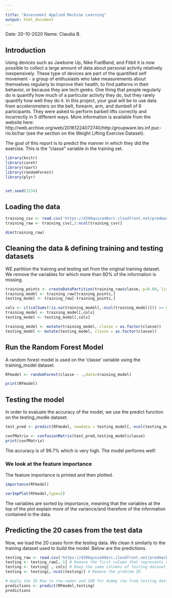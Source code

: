 ```yaml
---
---
title: "Assessment Applied Machine Learning"
output: html_document
--- 
```


Date: 20-10-2020
Name: Claudia B.

## Introduction

Using devices such as Jawbone Up, Nike FuelBand, and Fitbit it is now possible to collect a large amount of data about personal activity relatively inexpensively. These type of devices are part of the quantified self movement - a group of enthusiasts who take measurements about themselves regularly to improve their health, to find patterns in their behavior, or because they are tech geeks. One thing that people regularly do is quantify how much of a particular activity they do, but they rarely quantify how well they do it. In this project, your goal will be to use data from accelerometers on the belt, forearm, arm, and dumbell of 6 participants. They were asked to perform barbell lifts correctly and incorrectly in 5 different ways. More information is available from the website here: http://web.archive.org/web/20161224072740/http:/groupware.les.inf.puc-rio.br/har (see the section on the Weight Lifting Exercise Dataset).

The goal of this report is to predict the manner in which they did the exercise. This is the "classe" variable in the training set.

```r
library(knitr)
library(caret)
library(rpart)
library(randomForest)
library(plyr)


set.seed(1234)
```

## Loading the data

```r
training_csv <- read.csv('https://d396qusza40orc.cloudfront.net/predmachlearn/pml-training.csv', header = TRUE, sep = ',')
training_raw <- training_csv[,2:ncol(training_csv)]

dim(training_raw)
```

## Cleaning the data & defining training and testing datasets

WE partition the training and testing set from the original training dataset. 
We remove the variables for which more than 60% of the information is missing. 

```r
training_points <- createDataPartition(training_raw$classe, p=0.60, list=FALSE)
training_model <- training_raw[training_points,]
testing_model <- training_raw[-training_points,]

cols <- c((colSums(!is.na(training_model[,-ncol(training_model)])) >= 0.6*nrow(training_model)))
training_model <- training_model[,cols]
testing_model <- testing_model[,cols]

training_model <- mutate(training_model, classe = as.factor(classe))
testing_model <- mutate(testing_model, classe = as.factor(classe))
```

## Run the Random Forest Model

A random forest model is used on the 'classe' variable using the training_model dataset. 

```r

RFmodel <- randomForest(classe ~ .,data=training_model)

print(RFmodel)
```
## Testing the model

In order to evaluate the accuracy of the model, we use the predict funciton on the testing_modle dataset. 

```r
test_pred <- predict(RFmodel, newdata = testing_model[,-ncol(testing_model)])

confMatrix <- confusionMatrix(test_pred,testing_model$classe)
print(confMatrix)

```
The accuracy is of 99.7% which is very high. The model performs well! 

### We look at the feature importance 

The feature importance is printed and then plotted. 

```r
importance(RFmodel)
```

```r
varImpPlot(RFmodel,type=2)
```
The variables are sorted by importance, meaning that the variables at the top of the plot explain more of the variance/and therefore of the information contained in the data. 

## Predicting the 20 cases from the test data

Now, we load the 20 cases form the testing data. We clean it similarly to the training dataset used to build the model. Below are the predictions. 

```r
testing_raw <- read.csv('https://d396qusza40orc.cloudfront.net/predmachlearn/pml-testing.csv', header = TRUE, sep = ',',na.strings=c("NA",""))
testing <- testing_raw[,-1] # Remove the first column that represents a ID Row
testing <- testing[ , cols] # Keep the same columns of testing dataset
testing <- testing[,-ncol(testing)] # Remove the problem ID 

# Apply the ID Row to row.names and 100 for dummy row from testing dataset 
predictions <- predict(RFmodel,testing)
predictions
```